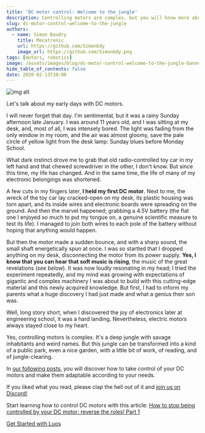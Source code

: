 ```yaml
---
title: 'DC motor control: Welcome to the jungle'
description: Controlling motors are complex, but you will know more about direction control, voltage, PWM, speed control, etc., with our several articles.
slug: dc-motor-control-welcome-to-the-jungle
authors:
  - name: Simon Baudry
    title: Mecatronic
    url: https://github.com/Simonbdy
    image_url: https://github.com/Simonbdy.png
tags: [motors, robotics]
image: /assets/images/blog/dc-motor-control-welcome-to-the-jungle-banner-luos.png
hide_table_of_contents: false
date: 2020-02-13T10:00
---
```


![img alt](/assets/images/blog/dc-motor-control-welcome-to-the-jungle-luos.png)

Let's talk about my early days with DC motors.

<!--truncate-->

I will never forget that day. I'm sentimental, but it was a rainy Sunday afternoon late January. I was around 11 years old, and I was sitting at my desk, and, most of all, I was intensely bored. The light was fading from the only window in my room, and the air was almost gloomy, save the pale circle of yellow light from the desk lamp: Sunday blues before Monday School.

What dark instinct drove me to grab that old radio-controlled toy car in my left hand and that chewed screwdriver in the other, I don't know. But since this time, my life has changed. And in the same time, the life of many of my electronic belongings was shortened.

A few cuts in my fingers later, **I held my first DC motor**. Next to me, the wreck of the toy car lay cracked-open on my desk, its plastic housing was torn apart, and its inside wires and electronic boards were spreading on the ground. And then the marvel happened; grabbing a 4.5V battery (the flat one I enjoyed so much to put my tongue on, a genuine scientific measure to test its life). I managed to join both wires to each pole of the battery without hoping that anything would happen.

But then the motor made a sudden bounce, and with a sharp sound, the small shaft energetically spun at once. I was so startled that I dropped anything on my desk, disconnecting the motor from its power supply. **Yes, I know that you can hear that soft music is rising**, the music of the great revelations (_see below_). It was now loudly resonating in my head; I tried the experiment repeatedly, and my mind was growing with expectations of gigantic and complex machinery I was about to build with this cutting-edge material and this newly acquired knowledge. But first, I had to inform my parents what a huge discovery I had just made and what a genius their son was.

Well, long story short, when I discovered the joy of electronics later at engineering school, it was a hard landing. Nevertheless, electric motors always stayed close to my heart.

Yes, controlling motors is complex. It's a deep jungle with savage inhabitants and weird names. But this jungle can be transformed into a kind of a public park, even a nice garden, with a little bit of work, of reading, and of jungle-clearing.

In [our following posts](/2020-03-13-control-dc-motor-1.mdx), you will discover how to take control of your DC motors and make them adaptable according to your needs.

If you liked what you read, please clap the hell out of it and <a rel="external nofollow" href="https://discord.gg/luos" target="_blank">join us on Discord!</a>

Start learning how to control DC motors with this article: [How to stop being controlled by your DC motor: reverse the roles! Part 1](/2020-03-13-control-dc-motor-1.mdx)

[Get Started with Luos](/tutorials/get-started/get-started1)
